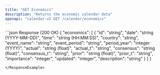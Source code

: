 ```yaml
---
title: "GET Economics"
description: "Returns the economic calendar data"
openapi: "calendar-v2 GET /calendar/economics"
---
```

<ResponseExample>
```json Response (200 OK)
{
  "economics": [
    {
      "id": "string",
      "date": "string (YYYY-MM-DD)",
      "time": "string (HH:MM:SS)",
      "country": "string",
      "event_name": "string",
      "event_period": "string",
      "period_year": "integer (YYYY)",
      "actual": "string (float)",
      "actual_t": "string",
      "consensus": "string (float)",
      "consensus_t": "string",
      "prior": "string (float)",
      "prior_t": "string",
      "importance": "integer",
      "updated": "integer",
      "description": "string"
    }
  ]
}

```
</ResponseExample>